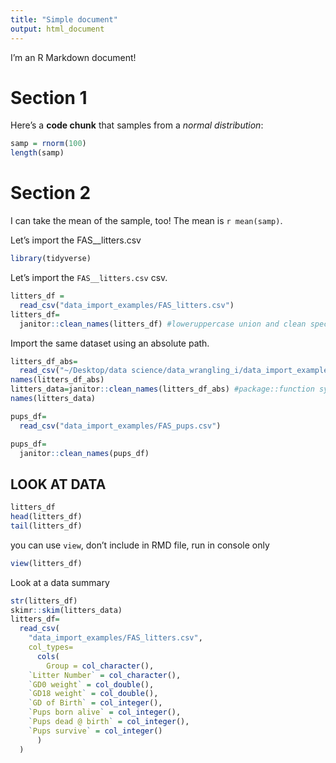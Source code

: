 ```yaml
---
title: "Simple document"
output: html_document
---
```


I'm an R Markdown document! 

# Section 1

Here's a **code chunk** that samples from 
a _normal distribution_:

```r
samp = rnorm(100)
length(samp)
```

# Section 2

I can take the mean of the sample, too!
The mean is `r mean(samp)`.

Let's import the FAS__litters.csv

```r
library(tidyverse)
```

Let's import the `FAS__litters.csv` csv.

```r
litters_df =
  read_csv("data_import_examples/FAS_litters.csv")
litters_df=
  janitor::clean_names(litters_df) #loweruppercase union and clean special characters
```
Import the same dataset using an absolute path. 

```r
litters_df_abs=
  read_csv("~/Desktop/data science/data_wrangling_i/data_import_examples/FAS_litters.csv")
names(litters_df_abs)
litters_data=janitor::clean_names(litters_df_abs) #package::function syntax allowes using funciton without loading library
names(litters_data)
```

```r
pups_df=
  read_csv("data_import_examples/FAS_pups.csv")

pups_df=
  janitor::clean_names(pups_df)
```

## LOOK AT DATA

```r
litters_df
head(litters_df)
tail(litters_df)
```

you can use `view`, don't include in RMD file, run in console only 

```r
view(litters_df)
```

Look at a data summary
```r
str(litters_df)
skimr::skim(litters_data)
litters_df=
  read_csv(
    "data_import_examples/FAS_litters.csv",
    col_types=
      cols(
        Group = col_character(),
    `Litter Number` = col_character(),
    `GD0 weight` = col_double(),
    `GD18 weight` = col_double(),
    `GD of Birth` = col_integer(),
    `Pups born alive` = col_integer(),
    `Pups dead @ birth` = col_integer(),
    `Pups survive` = col_integer()
      )
  )
```

